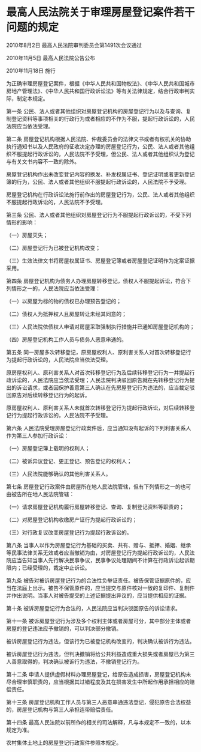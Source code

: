 # 最高人民法院关于审理房屋登记案件若干问题的规定

2010年8月2日 最高人民法院审判委员会第1491次会议通过

2010年11月5日 最高人民法院公告公布

2010年11月18日 施行

  

为正确审理房屋登记案件，根据《中华人民共和国物权法》、《中华人民共和国城市房地产管理法》、《中华人民共和国行政诉讼法》等有关法律规定，结合行政审判实际，制定本规定。

第一条 公民、法人或者其他组织对房屋登记机构的房屋登记行为以及与查询、复制登记资料等事项相关的行政行为或者相应的不作为不服，提起行政诉讼的，人民法院应当依法受理。

第二条 房屋登记机构根据人民法院、仲裁委员会的法律文书或者有权机关的协助执行通知书以及人民政府的征收决定办理的房屋登记行为，公民、法人或者其他组织不服提起行政诉讼的，人民法院不予受理，但公民、法人或者其他组织认为登记与有关文书内容不一致的除外。

房屋登记机构作出未改变登记内容的换发、补发权属证书、登记证明或者更新登记簿的行为，公民、法人或者其他组织不服提起行政诉讼的，人民法院不予受理。

房屋登记机构在行政诉讼法施行前作出的房屋登记行为，公民、法人或者其他组织不服提起行政诉讼的，人民法院不予受理。

第三条 公民、法人或者其他组织对房屋登记行为不服提起行政诉讼的，不受下列情形的影响：

（一）房屋灭失；

（二）房屋登记行为已被登记机构改变；

（三）生效法律文书将房屋权属证书、房屋登记簿或者房屋登记证明作为定案证据采用。

第四条 房屋登记机构为债务人办理房屋转移登记，债权人不服提起诉讼，符合下列情形之一的，人民法院应当依法受理：

（一）以房屋为标的物的债权已办理预告登记的；

（二）债权人为抵押权人且房屋转让未经其同意的；

（三）人民法院依债权人申请对房屋采取强制执行措施并已通知房屋登记机构的；

（四）房屋登记机构工作人员与债务人恶意串通的。

第五条 同一房屋多次转移登记，原房屋权利人、原利害关系人对首次转移登记行为提起行政诉讼的，人民法院应当依法受理。

原房屋权利人、原利害关系人对首次转移登记行为及后续转移登记行为一并提起行政诉讼的，人民法院应当依法受理；人民法院判决驳回原告就在先转移登记行为提出的诉讼请求，或者因保护善意第三人确认在先房屋登记行为违法的，应当裁定驳回原告对后续转移登记行为的起诉。

原房屋权利人、原利害关系人未就首次转移登记行为提起行政诉讼，对后续转移登记行为提起行政诉讼的，人民法院不予受理。

第六条 人民法院受理房屋登记行政案件后，应当通知没有起诉的下列利害关系人作为第三人参加行政诉讼：

（一）房屋登记簿上载明的权利人；

（二）被诉异议登记、更正登记、预告登记的权利人；

（三）人民法院能够确认的其他利害关系人。

第七条 房屋登记行政案件由房屋所在地人民法院管辖，但有下列情形之一的也可由被告所在地人民法院管辖：

（一）请求房屋登记机构履行房屋转移登记、查询、复制登记资料等职责的；

（二）对房屋登记机构收缴房产证行为提起行政诉讼的；

（三）对行政复议改变房屋登记行为提起行政诉讼的。

第八条 当事人以作为房屋登记行为基础的买卖、共有、赠与、抵押、婚姻、继承等民事法律关系无效或者应当撤销为由，对房屋登记行为提起行政诉讼的，人民法院应当告知当事人先行解决民事争议，民事争议处理期间不计算在行政诉讼起诉期限内；已经受理的，裁定中止诉讼。

第九条 被告对被诉房屋登记行为的合法性负举证责任。被告保管证据原件的，应当在法庭上出示。被告不保管原件的，应当提交与原件核对一致的复印件、复制件并作出说明。当事人对被告提交的上述证据提出异议的，应当提供相应的证据。

第十条 被诉房屋登记行为合法的，人民法院应当判决驳回原告的诉讼请求。

第十一条 被诉房屋登记行为涉及多个权利主体或者房屋可分，其中部分主体或者房屋的登记违法应予撤销的，可以判决部分撤销。

被诉房屋登记行为违法，但该行为已被登记机构改变的，判决确认被诉行为违法。

被诉房屋登记行为违法，但判决撤销将给公共利益造成重大损失或者房屋已为第三人善意取得的，判决确认被诉行为违法，不撤销登记行为。

第十二条 申请人提供虚假材料办理房屋登记，给原告造成损害，房屋登记机构未尽合理审慎职责的，应当根据其过错程度及其在损害发生中所起作用承担相应的赔偿责任。

第十三条 房屋登记机构工作人员与第三人恶意串通违法登记，侵犯原告合法权益的，房屋登记机构与第三人承担连带赔偿责任。

第十四条 最高人民法院以前所作的相关的司法解释，凡与本规定不一致的，以本规定为准。

农村集体土地上的房屋登记行政案件参照本规定。